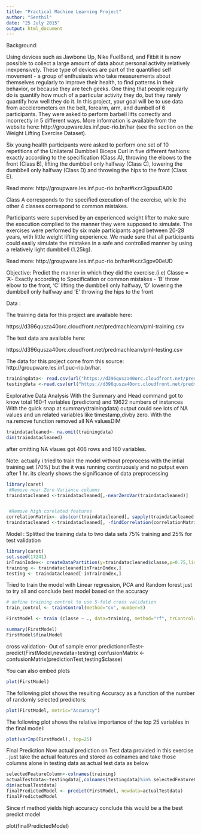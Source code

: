 ```yaml
---
title: "Practical Machine Learning Project"
author: "Senthil"
date: "25 July 2015"
output: html_document
---
```


Background:


Using devices such as Jawbone Up, Nike FuelBand, and Fitbit it is now possible to collect a large amount of data about personal activity relatively inexpensively. These type of devices are part of the quantified self movement - a group of enthusiasts who take measurements about themselves regularly to improve their health, to find patterns in their behavior, or because they are tech geeks. One thing that people regularly do is quantify how much of a particular activity they do, but they rarely quantify how well they do it. In this project, your goal will be to use data from accelerometers on the belt, forearm, arm, and dumbell of 6 participants. They were asked to perform barbell lifts correctly and incorrectly in 5 different ways. More information is available from the website here: http://groupware.les.inf.puc-rio.br/har (see the section on the Weight Lifting Exercise Dataset). 

Six young health participants were asked to perform one set of 10 repetitions of the Unilateral Dumbbell Biceps Curl in five different fashions: exactly according to the specification (Class A), throwing the elbows to the front (Class B), lifting the dumbbell only halfway (Class C), lowering the dumbbell only halfway (Class D) and throwing the hips to the front (Class E).

Read more: http://groupware.les.inf.puc-rio.br/har#ixzz3gpuuDA00

Class A corresponds to the specified execution of the exercise, while the other 4 classes correspond to common mistakes. 

Participants were supervised by an experienced weight lifter to make sure the execution complied to the manner they were supposed to simulate. The exercises were performed by six male participants aged between 20-28 years, with little weight lifting experience. We made sure that all participants could easily simulate the mistakes in a safe and controlled manner by using a relatively light dumbbell (1.25kg).

Read more: http://groupware.les.inf.puc-rio.br/har#ixzz3gpv00eUD


Objective:
Predict the manner in which they did the exercise.(i.e) Classe = 'A'- Exactly according to Specification or common mistakes - 'B' throw elbow to the front, 'C' lifting the dumbbell only halfway, 'D' lowering the dumbbell only halfway and 'E' throwing the hips to the front  

Data :

The training data for this project are available here: 

https://d396qusza40orc.cloudfront.net/predmachlearn/pml-training.csv

The test data are available here: 

https://d396qusza40orc.cloudfront.net/predmachlearn/pml-testing.csv

The data for this project come from this source: http://groupware.les.inf.puc-rio.br/har. 



```r
trainingdata<- read.csv(url("https://d396qusza40orc.cloudfront.net/predmachlearn/pml-training.csv"))
testingdata <-read.csv(url("https://d396qusza40orc.cloudfront.net/predmachlearn/pml-testing.csv"))

```


Explorative Data Analysis
  With the Summary and Head command got to know total 160-1 variables (predictors) and 19622 numbers of instances
  With the quick snap at summary(trainingdata) output could see lots of NA values and un related variables like timestamp,divby zero. With the na.remove function removed all NA valuesDIM
  
  ```r
  traindatacleaned<- na.omit(trainingdata)
  dim(traindatacleaned)
  
  ```
after omitting NA vlaues got 406 rows and 160 variables.

Note: actually i tried to train the model without preprocess with the intial training set (70%) but the it was running continuously and no putput even after 1 hr. its clearly shows the significance of data preprocessing

```r
library(caret)
 #Remove near Zero Variance columns
traindatacleaned <-traindatacleaned[,-nearZeroVar(traindatacleaned)]


 #Remove high corelated features
correlationMatrix<- abs(cor(traindatacleaned[, sapply(traindatacleaned, is.numeric)]))
traindatacleaned <-traindatacleaned[, -findCorrelation(correlationMatrix,cutoff=0.90)]
```
Model :
Splitted the training data to two data sets 75% training and 25% for test validation

```r
library(caret)
set.seed(17241)
inTrainIndex<- createDataPartition(y=traindatacleaned$classe,p=0.75,list=FALSE)
training <- traindatacleaned[inTrainIndex,]
testing <- traindatacleaned[-inTrainIndex,]


```
Tried to train the model with Linear regression, PCA and Random forest just to try all and conclude best model based on the accuracy

```r
# define training control to use 5-fold cross validation
train_control <- trainControl(method="cv", number=5)

FirstModel <- train (classe ~ ., data=training, method="rf", trControl=train_control)

summary(FirstModel)
FirstModel$finalModel
```

cross validation- Out of sample error
predictiononTest<-predict(FirstModel,newdata=testing)
confusionMatrix <-confusionMatrix(predictionTest,testing$classe)


You can also embed plots

```r
plot(FirstModel)
```

The following plot shows the resulting Accuracy as a function of the number of randomly selected predictors:

```r
plot(FirstModel, metric="Accuracy")
```
The following plot shows the relative importance of the top 25 variables in the final model:
```r
plot(varImp(FirstModel), top=25)
```

Final Prediction
Now actual prediction on Test data provided in this exercise . just take the actual features and stored as colnames and take those columns alone in testing data as actual test data as below
```r
selectedFeatureColumn<-colnames(training)
actualTestdata<-testingdata[,colnames(testingdata)%in% selectedFeatureColumn]
dim(actualTestdata)
finalPredictedModel <- predict(FirstModel, newdata=actualTestdata)
finalPredictedModel
```
Since rf method yields high accuracy conclude this would be a the best predict model

plot(finalPredictedModel)